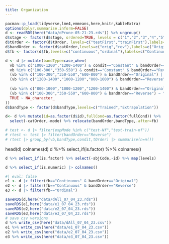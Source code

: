 ```yaml
---
title: Organization
---
```


```r
pacman::p_load(tidyverse,lme4,emmeans,here,knitr,kableExtra)
options(dplyr.summarise.inform=FALSE)
d <- readRDS(here("data/dPrune-05-21-23.rds")) %>% ungroup()
d$stage <- factor(d$stage, ordered=TRUE, levels = c("1","2","3","4","5","6","7","8","9","10","11","12","13","14","15","16","17","18","19","20","21","22","23"))
d$tOrder <- factor(d$tOrder, levels=c("testFirst","trainFirst"),labels=c("Test First","Train First"))
d$bandOrder <- factor(d$catOrder,levels=c("orig","rev"),labels=c("Original","Reverse"))
d$fb <- factor(d$fb,levels=c("continuous","ordinal"),labels=c("Continuous","Ordinal"))

d <- d |> mutate(bandType=case_when(
  vb %in% c("1000-1200","1200-1400") & condit=="Constant" & bandOrder=="Original" ~ "Extrapolation",
  vb %in% c("100-300","350-550") & condit=="Constant" & bandOrder=="Reverse" ~ "Extrapolation",
  (vb %in% c("100-300","350-550","600-800") & bandOrder=="Original") |
  (vb %in% c("1200-1400","1000-1200","800-1000") & bandOrder=="Reverse") ~ "Extrapolation",
  
  (vb %in% c("800-1000","1000-1200","1200-1400") & bandOrder=="Original") |
  (vb %in% c("100-300","350-550","600-800") & bandOrder=="Reverse") ~ "Trained",
  TRUE ~ NA_character_
))
d$bandType <- factor(d$bandType,levels=c("Trained","Extrapolation"))

d<- d %>% mutate(id=as.factor(d$id),fullCond=as.factor(fullCond)) %>% 
  select(-catOrder,-mode) %>% relocate(bandOrder,bandType,.after=fb)

# test <- d |> filter(expMode %in% c("test-Nf","test-train-nf"))
# rtest <- test |> filter(bandOrder=="Reverse")
# rtest |> group_by(vb,bandType,condit,tOrder) |> summarise(n=n()) 

```

head(d)
colnames(d)
d %>% select_if(is.factor) %>% colnames()


```r
d %>% select_if(is.factor) %>% select(-sbjCode,-id) %>% map(levels)
```


```r
d %>% select_if(is.numeric) |> colnames()

```


```r
#| eval: false
e1 <- d |> filter(fb=="Continuous" & bandOrder=="Original")
e2 <- d |> filter(fb=="Continuous" & bandOrder=="Reverse")
e3 <- d |> filter(fb=="Ordinal")

saveRDS(d,here("data/dAll_07_04_23.rds"))
saveRDS(e1,here("data/e1_07_04_23.rds"))
saveRDS(e2,here("data/e2_07_04_23.rds"))
saveRDS(e3,here("data/e3_07_04_23.rds"))
# save csv versions
d %>% write_csv(here("data/dAll_07_04_23.csv"))
e1 %>% write_csv(here("data/e1_07_04_23.csv"))
e2 %>% write_csv(here("data/e2_07_04_23.csv"))
e3 %>% write_csv(here("data/e3_07_04_23.csv"))
```






